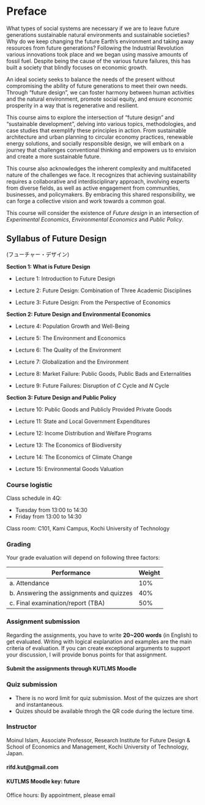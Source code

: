 # Preface {.unnumbered}

What types of social systems are necessary if we are to leave future generations sustainable natural environments and sustainable societies? Why do we keep changing the future Earth's environment and taking away resources from future generations? Following the Industrial Revolution various innovations took place and we began using massive amounts of fossil fuel. Despite being the cause of the various future failures, this has built a society that blindly focuses on economic growth.

An ideal society seeks to balance the needs of the present without compromising the ability of future generations to meet their own needs. Through "future design", we can foster harmony between human activities and the natural environment, promote social equity, and ensure economic prosperity in a way that is regenerative and resilient.

This course aims to explore the intersection of "future design" and "sustainable development", delving into various topics, methodologies, and case studies that exemplify these principles in action. From sustainable architecture and urban planning to circular economy practices, renewable energy solutions, and socially responsible design, we will embark on a journey that challenges conventional thinking and empowers us to envision and create a more sustainable future.

This course also acknowledges the inherent complexity and multifaceted nature of the challenges we face. It recognizes that achieving sustainability requires a collaborative and interdisciplinary approach, involving experts from diverse fields, as well as active engagement from communities, businesses, and policymakers. By embracing this shared responsibility, we can forge a collective vision and work towards a common goal.

This course will consider the existence of *Future design* in an intersection of *Experimental Economics*, *Environmental Economics* and *Public Policy*.

## Syllabus of Future Design

(フューチャー・デザイン)

**Section 1: What is Future Design**

-   Lecture 1: Introduction to Future Design

-   Lecture 2: Future Design: Combination of Three Academic Disciplines

-   Lecture 3: Future Design: From the Perspective of Economics

**Section 2: Future Design and Environmental Economics**

-   Lecture 4: Population Growth and Well-Being

-   Lecture 5: The Environment and Economics

-   Lecture 6: The Quality of the Environment

-   Lecture 7: Globalization and the Environment

-   Lecture 8: Market Failure: Public Goods, Public Bads and Externalities

-   Lecture 9: Future Failures: Disruption of $C$ Cycle and $N$ Cycle

**Section 3: Future Design and Public Policy**

-   Lecture 10: Public Goods and Publicly Provided Private Goods

-   Lecture 11: State and Local Government Expenditures

-   Lecture 12: Income Distribution and Welfare Programs

-   Lecture 13: The Economics of Biodiversity

-   Lecture 14: The Economics of Climate Change

-   Lecture 15: Environmental Goods Valuation

### Course logistic

Class schedule in 4Q:

-   Tuesday from 13:00 to 14:30
-   Friday from 13:00 to 14:30

Class room: C101, Kami Campus, Kochi University of Technology

### Grading

Your grade evaluation will depend on following three factors:

| Performance                               | Weight |
|-------------------------------------------|--------|
| a\. Attendance                            | 10%    |
| b\. Answering the assignments and quizzes | 40%    |
| c\. Final examination/report (TBA)        | 50%    |

### Assignment submission

Regarding the assignments, you have to write **20\~200 words** (in English) to get evaluated. Writing with logical explanation and examples are the main criteria of evaluation. If you can create exceptional arguments to support your discussion, I will provide bonus points for that assignment.

#### Submit the assignments through KUTLMS Moodle

### Quiz submission

- There is no word limit for quiz submission. Most of the quizzes are short and instantaneous.
- Quizes should be available throgh the QR code during the lecture time.

### Instructor

Moinul Islam, Associate Professor, Research Institute for Future Design & School of Economics and Management, Kochi University of Technology, Japan.

#### rifd.kut\@gmail.com

#### KUTLMS Moodle key: future

Office hours: By appointment, please email
